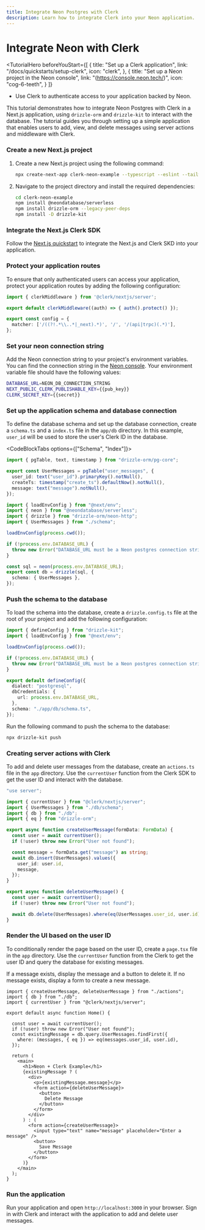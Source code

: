 ```yaml
---
title: Integrate Neon Postgres with Clerk
description: Learn how to integrate Clerk into your Neon application.
---
```


# Integrate Neon with Clerk

<TutorialHero
  beforeYouStart={[
    {
      title: "Set up a Clerk application",
      link: "/docs/quickstarts/setup-clerk",
      icon: "clerk",
    },
    {
      title: "Set up a Neon project in the Neon console",
      link: "(https://console.neon.tech/)",
      icon: "cog-6-teeth",
    }
  ]}
>

- Use Clerk to authenticate access to your application backed by Neon.

</TutorialHero>

This tutorial demonstrates how to integrate Neon Postgres with Clerk in a Next.js application, using `drizzle-orm` and `drizzle-kit` to interact with the database. The tutorial guides you through setting up a simple application that enables users to add, view, and delete messages using server actions and middleware with Clerk.

<Steps>

### Create a new Next.js project

1. Create a new Next.js project using the following command:
    ```sh {{ filename: 'terminal' }}
    npx create-next-app clerk-neon-example --typescript --eslint --tailwind --use-npm --no-src-dir --app --import-alias "@/*"
    ```
1. Navigate to the project directory and install the required dependencies:
    ```sh {{ filename: 'terminal' }}
    cd clerk-neon-example
    npm install @neondatabase/serverless
    npm install drizzle-orm --legacy-peer-deps
    npm install -D drizzle-kit
    ```

### Integrate the Next.js Clerk SDK

Follow the [Next.js quickstart](/docs/quickstarts/nextjs) to integrate the Next.js and Clerk SKD into your application.

### Protect your application routes

To ensure that only authenticated users can access your application, protect your application routes by adding the following configuration:

```typescript {{ filename: 'middleware.ts', mark: [3] }} 
import { clerkMiddleware } from '@clerk/nextjs/server';

export default clerkMiddleware((auth) => { auth().protect() });

export const config = {
  matcher: ['/((?!.*\\..*|_next).*)', '/', '/(api|trpc)(.*)'],
};
```

### Set your neon connection string

Add the Neon connection string to your project's environment variables. You can find the connection string in the [Neon console](https://console.neon.tech/). Your environment variable file should have the following values:

```sh {{ filename: '.env.local' }}
DATABASE_URL=NEON_DB_CONNECTION_STRING
NEXT_PUBLIC_CLERK_PUBLISHABLE_KEY={{pub_key}}
CLERK_SECRET_KEY={{secret}}
```

### Set up the application schema and database connection

To define the database schema and set up the database connection, create a `schema.ts` and a `index.ts` file in the `app/db` directory. In this example, `user_id` will be used to store the user's Clerk ID in the database.

<CodeBlockTabs options={["Schema", "Index"]}>
```typescript {{ filename: 'app/db/schema.ts', mark: [4] }}
import { pgTable, text, timestamp } from "drizzle-orm/pg-core";

export const UserMessages = pgTable("user_messages", {
  user_id: text("user_id").primaryKey().notNull(),
  createTs: timestamp("create_ts").defaultNow().notNull(),
  message: text("message").notNull(),
});
```

```typescript {{ filename: 'app/db/index.ts' }}
import { loadEnvConfig } from "@next/env";
import { neon } from "@neondatabase/serverless";
import { drizzle } from "drizzle-orm/neon-http";
import { UserMessages } from "./schema";

loadEnvConfig(process.cwd());

if (!process.env.DATABASE_URL) {
  throw new Error("DATABASE_URL must be a Neon postgres connection string");
}

const sql = neon(process.env.DATABASE_URL);
export const db = drizzle(sql, {
  schema: { UserMessages },
});
```
</CodeBlockTabs>

### Push the schema to the database

To load the schema into the database, create a `drizzle.config.ts` file at the root of your project and add the following configuration:

```typescript {{ filename: 'drizzle.config.ts' }}
import { defineConfig } from "drizzle-kit";
import { loadEnvConfig } from "@next/env";

loadEnvConfig(process.cwd());

if (!process.env.DATABASE_URL) {
  throw new Error("DATABASE_URL must be a Neon postgres connection string");
}

export default defineConfig({
  dialect: "postgresql",
  dbCredentials: {
    url: process.env.DATABASE_URL,
  },
  schema: "./app/db/schema.ts",
});
```

Run the following command to push the schema to the database:
```sh {{ filename: 'terminal' }}
npx drizzle-kit push
```

### Creating server actions with Clerk

To add and delete user messages from the database, create an `actions.ts` file in the `app` directory. Use the `currentUser` function from the Clerk SDK to get the user ID and interact with the database.

```typescript {{ filename: 'app/actions.ts' }}
"use server";

import { currentUser } from "@clerk/nextjs/server";
import { UserMessages } from "./db/schema";
import { db } from "./db";
import { eq } from "drizzle-orm";

export async function createUserMessage(formData: FormData) {
  const user = await currentUser();
  if (!user) throw new Error("User not found");

  const message = formData.get("message") as string;
  await db.insert(UserMessages).values({
    user_id: user.id,
    message,
  });
}

export async function deleteUserMessage() {
  const user = await currentUser();
  if (!user) throw new Error("User not found");

  await db.delete(UserMessages).where(eq(UserMessages.user_id, user.id));
}
```

### Render the UI based on the user ID

To conditionally render the page based on the user ID, create a `page.tsx` file in the `app` directory. Use the `currentUser` function from the Clerk to get the user ID and query the database for existing messages.

If a message exists, display the message and a button to delete it. If no message exists, display a form to create a new message.

```tsx {{ filename: 'app/page.tsx' }}
import { createUserMessage, deleteUserMessage } from "./actions";
import { db } from "./db";
import { currentUser } from "@clerk/nextjs/server";

export default async function Home() {

  const user = await currentUser();
  if (!user) throw new Error("User not found");
  const existingMessage = db.query.UserMessages.findFirst({
    where: (messages, { eq }) => eq(messages.user_id, user.id),
  });

  return (
    <main>
      <h1>Neon + Clerk Example</h1>
      {existingMessage ? (
        <div>
          <p>{existingMessage.message}</p>
          <form action={deleteUserMessage}>
            <button>
              Delete Message
            </button>
          </form>
        </div>
      ) : (
        <form action={createUserMessage}>
          <input type="text" name="message" placeholder="Enter a message" />
          <button>
            Save Message
          </button>
        </form>
      )}
    </main>
  );
}
```

### Run the application

Run your application and open `http://localhost:3000` in your browser. Sign in with Clerk and interact with the application to add and delete user messages.

</Steps>
